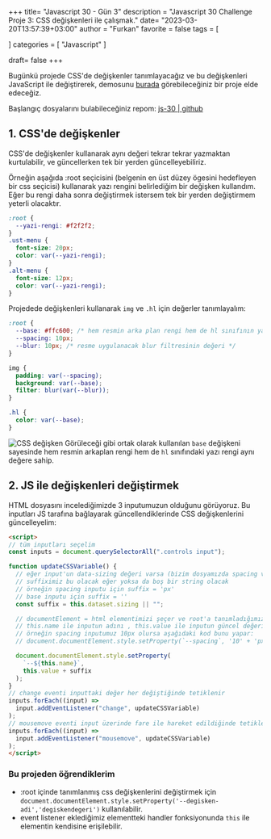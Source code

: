 +++
title= "Javascript 30 - Gün 3"
description = "Javascript 30 Challenge Proje 3: CSS değişkenleri ile çalışmak."
date= "2023-03-20T13:57:39+03:00"
author = "Furkan"
favorite = false
tags = [

]
categories = [
"Javascript"
]

draft= false
+++

Bugünkü projede CSS'de değişkenler tanımlayacağız ve bu değişkenleri JavaScript ile değiştirerek, demosunu [burada](https://elbaley.github.io/js-30/03/index-solution.html) görebileceğiniz bir proje elde edeceğiz.

Başlangıç dosyalarını bulabileceğiniz repom: [js-30 | github](https://github.com/elbaley/js-30)

## 1. CSS'de değişkenler

CSS'de değişkenler kullanarak aynı değeri tekrar tekrar yazmaktan kurtulabilir, ve güncellerken tek bir yerden güncelleyebiliriz.

Örneğin aşağıda :root seçicisini (belgenin en üst düzey ögesini hedefleyen bir css seçicisi) kullanarak yazı rengini belirlediğim bir değişken kullandım. Eğer bu rengi daha sonra değiştirmek istersem tek bir yerden değiştirmem yeterli olacaktır.

```css
:root {
  --yazi-rengi: #f2f2f2;
}
.ust-menu {
  font-size: 20px;
  color: var(--yazi-rengi);
}
.alt-menu {
  font-size: 12px;
  color: var(--yazi-rengi);
}
```

Projedede değişkenleri kullanarak `img` ve `.hl` için değerler tanımlayalım:

```css
:root {
  --base: #ffc600; /* hem resmin arka plan rengi hem de hl sınıfının yazı rengi olarak kullanılacak renk */
  --spacing: 10px;
  --blur: 10px; /* resme uygulanacak blur filtresinin değeri */
}

img {
  padding: var(--spacing);
  background: var(--base);
  filter: blur(var(--blur));
}

.hl {
  color: var(--base);
}
```

![CSS değişken](/images/css-degisken-1.webp)
Görüleceği gibi ortak olarak kullanılan `base` değişkeni sayesinde hem resmin arkaplan rengi hem de `hl` sınıfındaki yazı rengi aynı değere sahip.

## 2. JS ile değişkenleri değiştirmek

HTML dosyasını incelediğimizde 3 inputumuzun olduğunu görüyoruz. Bu inputları JS tarafına bağlayarak güncellendiklerinde CSS değişkenlerini güncelleyelim:

```html
<script>
// tüm inputları seçelim
const inputs = document.querySelectorAll(".controls input");

function updateCSSVariable() {
  // eğer input'un data-sizing değeri varsa (bizim dosyamızda spacing ve blur inputlarının bu değeri px olarak tanımlı)
  // suffiximiz bu olacak eğer yoksa da boş bir string olacak
  // örneğin spacing inputu için suffix = 'px'
  // base inputu için suffix = ''
  const suffix = this.dataset.sizing || "";

  // documentElement = html elementimizi şeçer ve root'a tanımladığımız değişkenlere buradan ulaşabiliriz
  // this.name ile inputun adını , this.value ile inputun güncel değerini aldık ve eğer varsa suffix'i ekledik
  // örneğin spacing inputumuz 10px olursa aşağıdaki kod bunu yapar:
  // document.documentElement.style.setProperty(`--spacing`, '10' + 'px');

  document.documentElement.style.setProperty(
    `--${this.name}`,
    this.value + suffix
  );
}
// change eventi inputtaki değer her değiştiğinde tetiklenir
inputs.forEach((input) =>
  input.addEventListener("change", updateCSSVariable)
);
// mousemove eventi input üzerinde fare ile hareket edildiğinde tetiklenir bu sayede faredeki tuşa basılı tutup kaydırıldığında css değişkenleri canlı olarak güncellenecektir
inputs.forEach((input) =>
  input.addEventListener("mousemove", updateCSSVariable)
);
</script>
```

### Bu projeden öğrendiklerim

- :root içinde tanımlanmış css değişkenlerini değiştirmek için `document.documentElement.style.setProperty('--degisken-adi','degiskendegeri')` kullanılabilir.
- event listener eklediğimiz elementteki handler fonksiyonunda `this` ile elementin kendisine erişilebilir.
